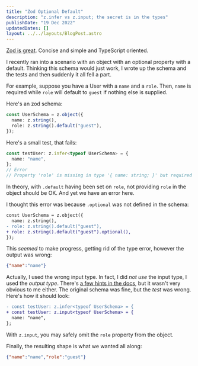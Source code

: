 ```yaml
---
title: "Zod Optional Default"
description: "z.infer vs z.input; the secret is in the types"
publishDate: "19 Dec 2022"
updatedDates: []
layout: ../../layouts/BlogPost.astro
---
```


[Zod is great](https://github.com/colinhacks/zod). Concise and simple and TypeScript oriented.

I recently ran into a scenario with an object with an optional property with a default. Thinking this schema would just work, I wrote up the schema and the tests and then suddenly it all fell a part.

For example, suppose you have a User with a `name` and a `role`. Then, `name` is required while `role` will default to `guest` if nothing else is supplied.

Here's an zod schema:

```ts
const UserSchema = z.object({
  name: z.string(),
  role: z.string().default("guest"),
});
```

Here's a small test, that fails:

```ts
const testUser: z.infer<typeof UserSchema> = {
  name: "name",
};
// Error
// Property 'role' is missing in type '{ name: string; }' but required in type '{ name: string; role: string; }'.
```

In theory, with `.default` having been set on `role`, not providing `role` in the object should be OK. And yet we have an error here.

I thought this error was because `.optional` was not defined in the schema:

```diff
const UserSchema = z.object({
  name: z.string(),
- role: z.string().default("guest"),
+ role: z.string().default("guest").optional(),
});
```

This _seemed_ to make progress, getting rid of the type error, however the output was wrong:

```json
{"name":"name"}
```

Actually, I used the wrong input type. In fact, I did _not use_ the input type, I used the _output type_. There's [a few hints in the docs](https://github.com/colinhacks/zod#type-inference:~:text=What%20about%20transforms%3F), but it wasn't very obvious to me either. The original schema was fine, but the _test_ was wrong. Here's how it should look:

```diff
- const testUser: z.infer<typeof UserSchema> = {
+ const testUser: z.input<typeof UserSchema> = {
  name: "name",
};
```

With `z.input`, you may safely omit the `role` property from the object.

Finally, the resulting shape is what we wanted all along:

```json
{"name":"name","role":"guest"}
```